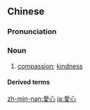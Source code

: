{{also|爱心}}
==Chinese==
{{zh-forms|s=爱心|lit=loving heart}}

===Pronunciation===
{{zh-pron
|m=àixīn
|c=oi3 sam1
|h=pfs=oi-sîm
|mn=ài-sim
|cat=n
}}

===Noun===
{{zh-noun}}

# [[compassion]]; [[kindness]]

====Derived terms====
{{zh-der|愛心專座|愛心座位}}

[[zh-min-nan:愛心]]
[[ja:愛心]]